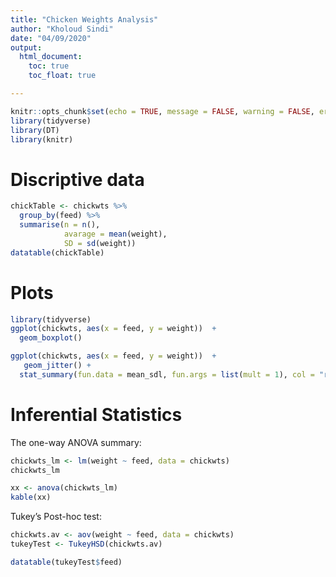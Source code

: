 ---
title: "Chicken Weights Analysis"
author: "Kholoud Sindi"
date: "04/09/2020"
output:
  html_document:
    toc: true
    toc_float: true

---



```{r setup, include=FALSE}
knitr::opts_chunk$set(echo = TRUE, message = FALSE, warning = FALSE, error = FALSE )
library(tidyverse)
library(DT)
library(knitr)
```



# Discriptive data

```{r Summary, echo = FALSE}
chickTable <- chickwts %>% 
  group_by(feed) %>% 
  summarise(n = n(), 
            avarage = mean(weight),
            SD = sd(weight))
datatable(chickTable)
```

# Plots

```{r BoxPlot, echo=FALSE}
library(tidyverse)
ggplot(chickwts, aes(x = feed, y = weight))  + 
  geom_boxplot()
```

```{r Dots, echo=FALSE}
ggplot(chickwts, aes(x = feed, y = weight))  + 
   geom_jitter() +
  stat_summary(fun.data = mean_sdl, fun.args = list(mult = 1), col = "red")

```


# Inferential Statistics

The one-way ANOVA summary:

```{r Anova1, include=FALSE, results='hide'}
chickwts_lm <- lm(weight ~ feed, data = chickwts)
chickwts_lm
```

```{r Anova, echo=FALSE}
xx <- anova(chickwts_lm)
kable(xx)
```


Tukey’s Post-hoc test:


```{r test, echo=FALSE}

chickwts.av <- aov(weight ~ feed, data = chickwts)
tukeyTest <- TukeyHSD(chickwts.av)

datatable(tukeyTest$feed)
```


